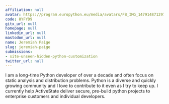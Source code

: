 ```yaml
---
affiliation: null
avatar: https://program.europython.eu/media/avatars/FB_IMG_1479148712979_7HSytv7.jpg
code: 8YFYD9
gitx_url: null
homepage: null
linkedin_url: null
mastodon_url: null
name: Jeremiah Paige
slug: jeremiah-paige
submissions:
- site-unseen-hidden-python-customization
twitter_url: null
---
```


I am a long-time Python developer of over a decade and often focus on static analysis and distribution problems. Python is a diverse and quickly growing community and I love to contribute to it even as I try to keep up. I currently help ActiveState deliver secure, pre-build python projects to enterprise customers and individual developers.